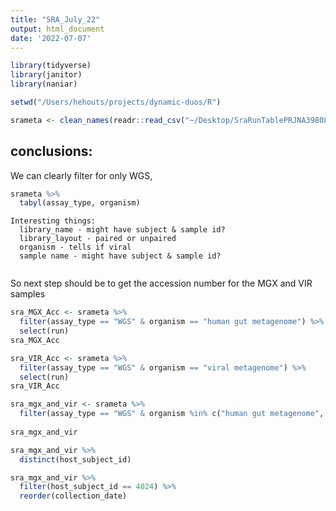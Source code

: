 ```yaml
---
title: "SRA_July_22"
output: html_document
date: '2022-07-07'
---
```



```r
library(tidyverse)
library(janitor)
library(naniar)

setwd("/Users/hehouts/projects/dynamic-duos/R")

srameta <- clean_names(readr::read_csv("~/Desktop/SraRunTablePRJNA398089.csv"))
```


## conclusions:

We can clearly filter for only WGS, 
```r
srameta %>% 
  tabyl(assay_type, organism)
```

```
Interesting things:
  library_name - might have subject & sample id?
  library_layout - paired or unpaired
  organism - tells if viral
  sample name - might have subject & sample id?
  
```

So next step should be to get the accession number for the MGX and VIR samples

```r
sra_MGX_Acc <- srameta %>%
  filter(assay_type == "WGS" & organism == "human gut metagenome") %>% 
  select(run)
sra_MGX_Acc

```
```r

sra_VIR_Acc <- srameta %>%
  filter(assay_type == "WGS" & organism == "viral metagenome") %>% 
  select(run)
sra_VIR_Acc
```



```r
sra_mgx_and_vir <- srameta %>%
  filter(assay_type == "WGS" & organism %in% c("human gut metagenome", "viral metagenome"))%>%   relocate(sample_name, host_subject_id, host_disease, host_sex, host_age, host)
  
sra_mgx_and_vir
```


```r
sra_mgx_and_vir %>% 
  distinct(host_subject_id)
```


```r
sra_mgx_and_vir %>% 
  filter(host_subject_id == 4024) %>% 
  reorder(collection_date)
```


